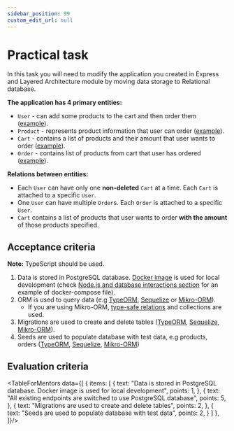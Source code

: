 ```yaml
---
sidebar_position: 99
custom_edit_url: null
---
```



# Practical task

In this task you will need to modify the application you created in Express and Layered Architecture module by moving data storage to Relational database.

**The application has 4 primary entities:**
- `User` - can add some products to the cart and then order them ([example](https://git.epam.com/ld-global-coordinators/js-programs/nodejs-gmp-coursebook/-/blob/master/public-for-mentees/6-express-layered-architecture/schemas/user.entity.ts)).
- `Product` - represents product information that user can order ([example](https://git.epam.com/ld-global-coordinators/js-programs/nodejs-gmp-coursebook/-/blob/master/public-for-mentees/6-express-layered-architecture/schemas/product.entity.ts)).
- `Cart` - contains a list of products and their amount that user wants to order ([example](https://git.epam.com/ld-global-coordinators/js-programs/nodejs-gmp-coursebook/-/blob/master/public-for-mentees/6-express-layered-architecture/schemas/cart.entity.ts)).
- `Order` - contains list of products from cart that user has ordered ([example](https://git.epam.com/ld-global-coordinators/js-programs/nodejs-gmp-coursebook/-/blob/master/public-for-mentees/6-express-layered-architecture/schemas/order.entity.ts)).

**Relations between entities:**
- Each `User` can have only one **non-deleted** `Cart` at a time. Each `Cart` is attached to a specific `User`.
- One `User` can have multiple `Order`s. Each `Order` is attached to a specific `User`.
- `Cart` contains a list of products that user wants to order **with the amount** of those products specified.

## Acceptance criteria

**Note:** TypeScript should be used.

1. Data is stored in PostgreSQL database. [Docker image](https://hub.docker.com/_/postgres) is used for local development (check [Node.js and database interactions section](./4-node-interactions-with-db.md) for an example of docker-compose file). 
2. ORM is used to query data (e.g [TypeORM](https://www.npmjs.com/package/typeorm), [Sequelize](https://www.npmjs.com/package/sequelize) or [Mikro-ORM](https://www.npmjs.com/package/mikro-orm)).
    - If you are using Mikro-ORM, [type-safe relations](https://mikro-orm.io/docs/type-safe-relations) and collections are used.
3. Migrations are used to create and delete tables ([TypeORM](https://orkhan.gitbook.io/typeorm/docs/migrations), [Sequelize](https://sequelize.org/docs/v6/other-topics/migrations/), [Mikro-ORM](https://mikro-orm.io/docs/migrations)).
4. Seeds are used to populate database with test data, e.g products, orders ([TypeORM](https://dev.to/franciscomendes10866/how-to-seed-database-using-typeorm-seeding-4kd5), [Sequelize](https://sequelize.org/docs/v6/other-topics/migrations/#creating-the-first-seed), [Mikro-ORM](https://mikro-orm.io/docs/seeding))

## Evaluation criteria

<TableForMentors data={[
  {
    items: [
      {
        text: "Data is stored in PostgreSQL database. Docker image is used for local development",
        points: 1,
      },
      {
        text: "All existing endpoints are switched to use PostgreSQL database",
        points: 5,
      },
      {
        text: "Migrations are used to create and delete tables",
        points: 2,
      },
      {
        text: "Seeds are used to populate database with test data",
        points: 2,
      }
    ]
  },
]}/>